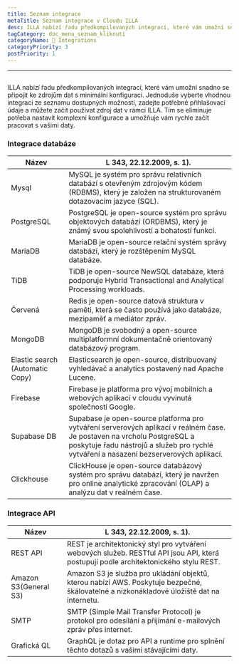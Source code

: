 ```yaml
---
title: Seznam integrace
metaTitle: Seznam integrace v Cloudu ILLA
desc: ILLA nabízí řadu předkompilovaných integrací, které vám umožní snadno se připojit ke zdrojům dat s minimální konfigurací
tagCategory: doc_menu_seznam_kliknutí
categoryName: 🔨 Integrations
categoryPriority: 3
postPriority: 1
---
```


* * *

## <Heading hidden>Seznam integrace</Heading>

ILLA nabízí řadu předkompilovaných integrací, které vám umožní snadno se připojit ke zdrojům dat s minimální konfigurací. Jednoduše vyberte vhodnou integraci ze seznamu dostupných možností, zadejte potřebné přihlašovací údaje a můžete začít používat zdroj dat v rámci ILLA. Tím se eliminuje potřeba nastavit komplexní konfigurace a umožňuje vám rychle začít pracovat s vašimi daty.

### Integrace databáze

| Název                           | L 343, 22.12.2009, s. 1).                                                                                                                                                                                          |
| ------------------------------- | ------------------------------------------------------------------------------------------------------------------------------------------------------------------------------------------------------------------ |
| Mysql                           | MySQL je systém pro správu relativních databází s otevřeným zdrojovým kódem (RDBMS), který je založen na strukturovaném dotazovacím jazyce (SQL).                                                                  |
| PostgreSQL                      | PostgreSQL je open-source systém pro správu objektových databází (ORDBMS), který je známý svou spolehlivostí a bohatostí funkcí.                                                                                   |
| MariaDB                         | MariaDB je open-source relační systém správy databází, který je rozštěpením MySQL databáze.                                                                                                                        |
| TiDB                            | TiDB je open-source NewSQL databáze, která podporuje Hybrid Transactional and Analytical Processing workloads.                                                                                                     |
| Červená                         | Redis je open-source datová struktura v paměti, která se často používá jako databáze, mezipaměť a mediátor zpráv.                                                                                                  |
| MongoDB                         | MongoDB je svobodný a open-source multiplatformní dokumentačně orientovaný databázový program.                                                                                                                     |
| Elastic search (Automatic Copy) | Elasticsearch je open-source, distribuovaný vyhledávač a analytics postavený nad Apache Lucene.                                                                                                                    |
| Firebase                        | Firebase je platforma pro vývoj mobilních a webových aplikací v cloudu vyvinutá společností Google.                                                                                                                |
| Supabase DB                     | Supabase je open-source platforma pro vytváření serverových aplikací v reálném čase. Je postaven na vrcholu PostgreSQL a poskytuje řadu nástrojů a služeb pro rychlé vytváření a nasazení bezserverových aplikací. |
| Clickhouse                      | ClickHouse je open-source databázový systém pro správu databází, který je navržen pro online analytické zpracování (OLAP) a analýzu dat v reálném čase.                                                            |

### Integrace API

| Název                 | L 343, 22.12.2009, s. 1).                                                                                                                 |
| --------------------- | ----------------------------------------------------------------------------------------------------------------------------------------- |
| REST API              | REST je architektonický styl pro vytváření webových služeb. RESTful API jsou API, která postupují podle architektonického stylu REST.     |
| Amazon S3(General S3) | Amazon S3 je služba pro ukládání objektů, kterou nabízí AWS. Poskytuje bezpečné, škálovatelné a nízkonákladové úložiště dat na internetu. |
| SMTP                  | SMTP (Simple Mail Transfer Protocol) je protokol pro odesílání a přijímání e-mailových zpráv přes internet.                               |
| Grafická QL           | GraphQL je dotaz pro API a runtime pro splnění těchto dotazů s vašimi stávajícími daty.                                                   |
